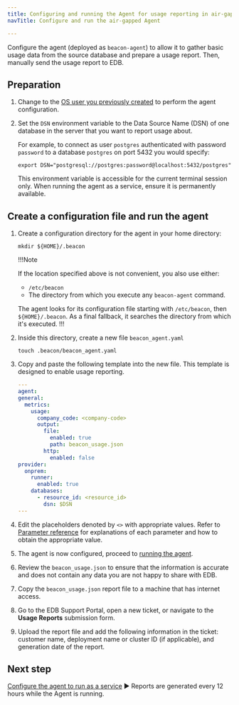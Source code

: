 ```yaml
---
title: Configuring and running the Agent for usage reporting in air-gapped environments
navTitle: Configure and run the air-gapped Agent

---
```


Configure the agent (deployed as `beacon-agent`) to allow it to gather basic usage data from the source database and prepare a usage report. Then, manually send the usage report to EDB.

## Preparation

1.  Change to the [OS user you previously created](sa_agent_os_user) to perform the agent configuration.

2.  Set the `DSN` environment variable to the Data Source Name (DSN) of one database in the server that you want to report usage about.

    For example, to connect as user `postgres` authenticated with password `password` to a database `postgres` on port 5432 you would specify:

    ```
    export DSN="postgresql://postgres:password@localhost:5432/postgres"
    ```

    This environment variable is accessible for the current terminal session only. When running the agent as a service, ensure it is permanently available.

## Create a configuration file and run the agent

1.  Create a configuration directory for the agent in your home directory:

    ```shell
    mkdir ${HOME}/.beacon
    ```

    !!!Note

    If the location specified above is not convenient, you also use either:

    -   `/etc/beacon`
    -   The directory from which you execute any `beacon-agent` command. 

    The agent looks for its configuration file starting with `/etc/beacon`, then `${HOME}/.beacon`. As a final fallback, it searches the directory from which it's executed.
    !!!

2.  Inside this directory, create a new file `beacon_agent.yaml`

    ```shell
    touch .beacon/beacon_agent.yaml
    ```

3.  Copy and paste the following template into the new file. This template is designed to enable usage reporting.

    ```yaml
    ---
    agent:
    general:
      metrics:
        usage:
          company_code: <company-code>
          output:
            file:
              enabled: true
              path: beacon_usage.json
            http:
              enabled: false
    provider:
      onprem:
        runner:
          enabled: true
        databases:
          - resource_id: <resource_id>
            dsn: $DSN
    ---
    ```

4.  Edit the placeholders denoted by `<>` with appropriate values.
    Refer to [Parameter reference](/edb-postgres-ai/latest/hybrid-manager/using_hybrid_manager/monitoring/mon_ext_dbs/mon_with_agent/configure_agent/#parameter-reference) for explanations of each parameter and how to obtain the appropriate value.

5.  The agent is now configured, proceed to [running the agent](/edb-postgres-ai/latest/hybrid-manager/using_hybrid_manager/monitoring/mon_ext_dbs/mon_with_agent/run_agent/). 

6.  Review the `beacon_usage.json` to ensure that the information is accurate and does not contain any data you are not happy to share with EDB.

7.  Copy the `beacon_usage.json` report file to a machine that has internet access.

8.  Go to the EDB Support Portal, open a new ticket, or navigate to the **Usage Reports** submission form.

9.  Upload the report file and add the following information in the ticket: customer name, deployment name or cluster ID (if applicable), and generation date of the report.

## Next step

[Configure the agent to run as a service](/edb-postgres-ai/latest/hybrid-manager/using_hybrid_manager/monitoring/mon_ext_dbs/mon_with_agent/run_as_service/) ► Reports are generated every 12 hours while the Agent is running. 
